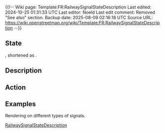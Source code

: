 ﻿{{!--
Wiki page: Template:FR:RailwaySignalStateDescription
Last edited: 2024-10-25 01:31:33 UTC
Last editor: Noeld
Last edit comment: Removed "See also" section.
Backup date: 2025-08-09 02:16:18 UTC
Source URL: https://wiki.openstreetmap.org/wiki/Template:FR:RailwaySignalStateDescription
--}}

<includeonly>
==State==

'''{{{fullname}}}''', shortened as '''{{{state}}}'''.

==Description==

{{{description}}}

==Action==

{{{action}}}

==Examples==
<!-- The examples are generated from the Lua module -->

Rendering on different types of signals.
</includeonly>
<noinclude>
{{Documentation}}
<!-- CATEGORIES HERE, THANKS -->
[[Category:FR:Modèles|RailwaySignalStateDescription]]
</noinclude>